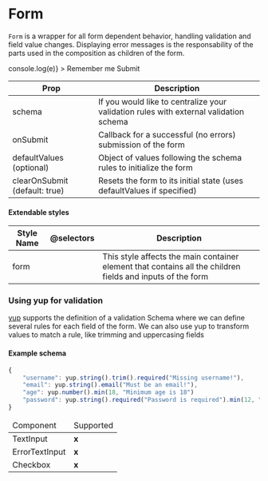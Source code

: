 
<Meta title="Components | Form" />

# Form

`Form` is a wrapper for all form dependent behavior, handling validation and field value changes. Displaying error messages is the responsability of the parts used in the composition as children of the form.

<Preview>
    <Story name="Simple Form">
        <Form
            schema={yup.object().shape({
                username: yup.string().required("Username is required"),
                password: yup
                    .string()
                    .required("Password is required")
                    .min(12, "Password is too small"),
                remember: yup.boolean(),
            })}
            onSubmit={e => console.log(e)}
        >
            <ErrorTextInput label="Username" name="username" type="text" />
            <ErrorTextInput label="Password" name="password" type="password" />
            <Checkbox name="remember">Remember me</Checkbox>
            <BaseButton type="submit">Submit</BaseButton>
        </Form>
    </Story>
</Preview>

<table width="100%">
    <thead>
        <tr>
            <th>Prop</th>
            <th>Description</th>
        </tr>
    </thead>
    <tbody>
        <tr>
            <td>schema</td>
            <td>
                If you would like to centralize your validation rules with
                external validation schema
            </td>
        </tr>
        <tr>
            <td>onSubmit</td>
            <td>
                Callback for a successful (no errors) submission of the form
            </td>
        </tr>
        <tr>
            <td>defaultValues (optional)</td>
            <td>
                Object of values following the schema rules to initialize the
                form
            </td>
        </tr>
        <tr>
            <td>clearOnSubmit (default: true)</td>
            <td>
                Resets the form to its initial state (uses defaultValues if
                specified)
            </td>
        </tr>
    </tbody>
</table>

#### Extendable styles

<table width="100%">
    <thead>
        <tr>
            <th>Style Name</th>
            <th>@selectors</th>
            <th>Description</th>
        </tr>
    </thead>
    <tbody>
        <tr>
            <td>form</td>
            <td></td>
            <td>
                This style affects the main container element that contains all
                the children fields and inputs of the form
            </td>
        </tr>
    </tbody>
</table>

### Using yup for validation

[yup](https://github.com/jquense/yup) supports the definition of a validation Schema where we can define several rules for each field of the form.
We can also use yup to transform values to match a rule, like trimming and uppercasing fields

#### Example schema

```javascript
{
    "username": yup.string().trim().required("Missing username!"),
    "email": yup.string().email("Must be an email!"),
    "age": yup.number().min(18, "Minimum age is 18")
    "password": yup.string().required("Password is required").min(12, "Password is too small")
}
```

<table width="100%">
    <thead>
        <tr>
            <td>Component</td>
            <td>Supported</td>
        </tr>
    </thead>
    <tbody>
        <tr>
            <td>TextInput</td>
            <td>
                <strong>x</strong>
            </td>
        </tr>
        <tr>
            <td>ErrorTextInput</td>
            <td>
                <strong>x</strong>
            </td>
        </tr>
        <tr>
            <td>Checkbox</td>
            <td>
                <strong>x</strong>
            </td>
        </tr>
    </tbody>
</table>
